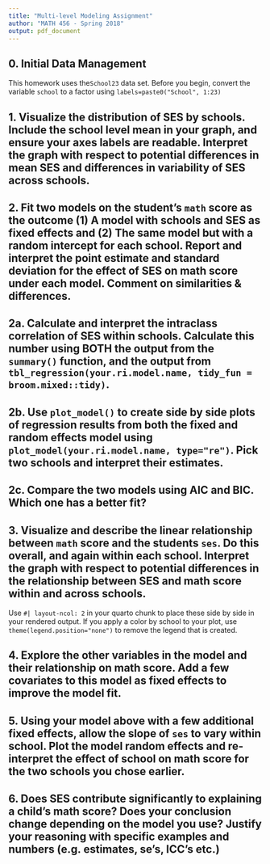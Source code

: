 ```yaml
---
title: "Multi-level Modeling Assignment"
author: "MATH 456 - Spring 2018"
output: pdf_document
---
```



## 0. Initial Data Management

This homework uses the`School23` data set. Before you begin, convert the variable `school` to a factor using `labels=paste0("School", 1:23)`


## 1. Visualize the distribution of SES by schools. Include the school level mean in your graph, and ensure your axes labels are readable. Interpret the graph with respect to potential differences in mean SES and differences in variability of SES across schools.



## 2. Fit two models on the student's `math` score as the outcome (1) A model with schools and SES as fixed effects and (2) The same model but with a random intercept for each school. Report and interpret the point estimate and standard deviation for the effect of SES on math score under each model. Comment on similarities & differences. 

## 2a. Calculate and interpret the intraclass correlation of SES within schools. Calculate this number using BOTH the output from the `summary()` function, and the output from `tbl_regression(your.ri.model.name, tidy_fun = broom.mixed::tidy)`.



## 2b. Use `plot_model()` to create side by side plots of regression results from both the fixed and random effects model using `plot_model(your.ri.model.name, type="re")`. Pick two schools and interpret their estimates.  



## 2c. Compare the two models using AIC and BIC. Which one has a better fit? 



## 3. Visualize and describe the linear relationship between `math` score and the students `ses`. Do this overall, and again within each school. Interpret the graph with respect to potential differences in the relationship between SES and math score within and across schools.  

Use `#| layout-ncol: 2` in your quarto chunk to place these side by side in your rendered output. If you apply a color by school to your plot, use `theme(legend.position="none")` to remove the legend that is created. 



## 4. Explore the other variables in the model and their relationship on math score. Add a few covariates to this model as fixed effects to improve the model fit. 



## 5. Using your model above with a few additional fixed effects, allow the slope of `ses` to vary within school. Plot the model random effects and re-interpret the effect of school on math score for the two schools you chose earlier. 




## 6. Does SES contribute significantly to explaining a child's math score? Does your conclusion change depending on the model you use? Justify your reasoning with specific examples and numbers (e.g. estimates, se's, ICC's etc.)
